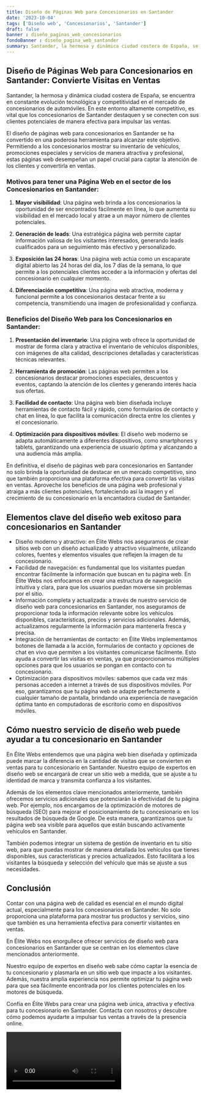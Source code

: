 ```yaml
---
title: Diseño de Páginas Web para Concesionarios en Santander
date: '2023-10-04'
tags: ['Diseño web', 'Concesionarios', 'Santander']
draft: false
banner : diseño_paginas_web_concesionarios
fondoBanner : diseño_pagina_web_santander
summary: Santander, la hermosa y dinámica ciudad costera de España, se encuentra en constante evolución tecnológica y competitividad en el mercado de concesionarios de automóviles. En este entorno altamente competitivo, es vital que los concesionarios de Santander destaquen y se conecten con sus clientes potenciales de manera efectiva para impulsar las ventas. 
---
```


## Diseño de Páginas Web para Concesionarios en Santander: Convierte Visitas en Ventas

Santander, la hermosa y dinámica ciudad costera de España, se encuentra en constante evolución tecnológica y competitividad en el mercado de concesionarios de automóviles. En este entorno altamente competitivo, es vital que los concesionarios de Santander destaquen y se conecten con sus clientes potenciales de manera efectiva para impulsar las ventas. 

El diseño de páginas web para concesionarios en Santander se ha convertido en una poderosa herramienta para alcanzar este objetivo. Permitiendo a los concesionarios mostrar su inventario de vehículos, promociones especiales y servicios de manera atractiva y profesional, estas páginas web desempeñan un papel crucial para captar la atención de los clientes y convertirla en ventas.

### Motivos para tener una Página Web en el sector de los Concesionarios en Santander:

1. **Mayor visibilidad**: Una página web brinda a los concesionarios la oportunidad de ser encontrados fácilmente en línea, lo que aumenta su visibilidad en el mercado local y atrae a un mayor número de clientes potenciales.

2. **Generación de leads**: Una estratégica página web permite captar información valiosa de los visitantes interesados, generando leads cualificados para un seguimiento más efectivo y personalizado.

3. **Exposición las 24 horas**: Una página web actúa como un escaparate digital abierto las 24 horas del día, los 7 días de la semana, lo que permite a los potenciales clientes acceder a la información y ofertas del concesionario en cualquier momento.

4. **Diferenciación competitiva**: Una página web atractiva, moderna y funcional permite a los concesionarios destacar frente a su competencia, transmitiendo una imagen de profesionalidad y confianza.

### Beneficios del Diseño Web para los Concesionarios en Santander:

1. **Presentación del inventario**: Una página web ofrece la oportunidad de mostrar de forma clara y atractiva el inventario de vehículos disponibles, con imágenes de alta calidad, descripciones detalladas y características técnicas relevantes.

2. **Herramienta de promoción**: Las páginas web permiten a los concesionarios destacar promociones especiales, descuentos y eventos, captando la atención de los clientes y generando interés hacia sus ofertas.

3. **Facilidad de contacto**: Una página web bien diseñada incluye herramientas de contacto fácil y rápido, como formularios de contacto y chat en línea, lo que facilita la comunicación directa entre los clientes y el concesionario.

4. **Optimización para dispositivos móviles**: El diseño web moderno se adapta automáticamente a diferentes dispositivos, como smartphones y tablets, garantizando una experiencia de usuario óptima y alcanzando a una audiencia más amplia.

En definitiva, el diseño de páginas web para concesionarios en Santander no solo brinda la oportunidad de destacar en un mercado competitivo, sino que también proporciona una plataforma efectiva para convertir las visitas en ventas. Aproveche los beneficios de una página web profesional y atraiga a más clientes potenciales, fortaleciendo así la imagen y el crecimiento de su concesionario en la encantadora ciudad de Santander.

<GifSeo />

<Cta />

## Elementos clave del diseño web exitoso para concesionarios en Santander

- Diseño moderno y atractivo: en Élite Webs nos aseguramos de crear sitios web con un diseño actualizado y atractivo visualmente, utilizando colores, fuentes y elementos visuales que reflejen la imagen de tu concesionario.
- Facilidad de navegación: es fundamental que los visitantes puedan encontrar fácilmente la información que buscan en tu página web. En Élite Webs nos enfocamos en crear una estructura de navegación intuitiva y clara, para que los usuarios puedan moverse sin problemas por el sitio.
- Información completa y actualizada: a través de nuestro servicio de diseño web para concesionarios en Santander, nos aseguramos de proporcionar toda la información relevante sobre los vehículos disponibles, características, precios y servicios adicionales. Además, actualizamos regularmente la información para mantenerla fresca y precisa.
- Integración de herramientas de contacto: en Élite Webs implementamos botones de llamada a la acción, formularios de contacto y opciones de chat en vivo que permiten a los visitantes comunicarse fácilmente. Esto ayuda a convertir las visitas en ventas, ya que proporcionamos múltiples opciones para que los usuarios se pongan en contacto con tu concesionario.
- Optimización para dispositivos móviles: sabemos que cada vez más personas acceden a internet a través de sus dispositivos móviles. Por eso, garantizamos que tu página web se adapte perfectamente a cualquier tamaño de pantalla, brindando una experiencia de navegación óptima tanto en computadoras de escritorio como en dispositivos móviles.

## Cómo nuestro servicio de diseño web puede ayudar a tu concesionario en Santander

En Élite Webs entendemos que una página web bien diseñada y optimizada puede marcar la diferencia en la cantidad de visitas que se convierten en ventas para tu concesionario en Santander. Nuestro equipo de expertos en diseño web se encargará de crear un sitio web a medida, que se ajuste a tu identidad de marca y transmita confianza a los visitantes.

Además de los elementos clave mencionados anteriormente, también ofrecemos servicios adicionales que potenciarán la efectividad de tu página web. Por ejemplo, nos encargamos de la optimización de motores de búsqueda (SEO) para mejorar el posicionamiento de tu concesionario en los resultados de búsqueda de Google. De esta manera, garantizamos que tu página web sea visible para aquellos que están buscando activamente vehículos en Santander.

También podemos integrar un sistema de gestión de inventario en tu sitio web, para que puedas mostrar de manera detallada los vehículos que tienes disponibles, sus características y precios actualizados. Esto facilitará a los visitantes la búsqueda y selección del vehículo que más se ajuste a sus necesidades.

## Conclusión

Contar con una página web de calidad es esencial en el mundo digital actual, especialmente para los concesionarios en Santander. No solo proporciona una plataforma para mostrar tus productos y servicios, sino que también es una herramienta efectiva para convertir visitantes en ventas.

En Élite Webs nos enorgullece ofrecer servicios de diseño web para concesionarios en Santander que se centran en los elementos clave mencionados anteriormente.

Nuestro equipo de expertos en diseño web sabe cómo captar la esencia de tu concesionario y plasmarla en un sitio web que impacte a los visitantes. Además, nuestra amplia experiencia nos permite optimizar tu página web para que sea fácilmente encontrada por los clientes potenciales en los motores de búsqueda.

Confía en Élite Webs para crear una página web única, atractiva y efectiva para tu concesionario en Santander. Contacta con nosotros y descubre cómo podemos ayudarte a impulsar tus ventas a través de la presencia online.

<Video />

<CtaBot job='Concesionarios' city='Santander'/>

<Gmaps query='Santander+españa+maps' />